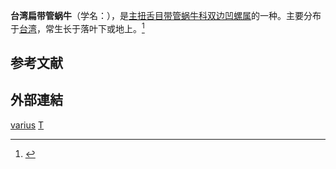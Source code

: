 {{Speciesbox
 | taxon = Chamalycaeus varius
 | authority = (Pilsbry et Hirase, 1905)
}}

'''台湾扁带管蜗牛'''（学名：''{{lang|la|Chamalycaeus varius}}''），是[[主扭舌目|主扭舌目]][[带管蜗牛科|带管蜗牛科]][[双边凹螺属|双边凹螺属]]的一种。主要分布于[[台湾|台湾]]，常生长于落叶下或地上。<ref>{{cite web|url=http://shell.sinica.edu.tw/chinese/shellbase_detail.php?science_no=249|title=国际贝库：台湾扁带管蜗牛|publisher=台湾贝类资料库|accessdate=2009-08-11|archive-date=2016-03-04|archive-url=https://web.archive.org/web/20160304105527/http://shell.sinica.edu.tw/chinese/shellbase_detail.php?science_no=249|dead-url=no}}</ref>

==参考文献==
{{reflist}}

==外部連結==
{{Taxonbar|from=Q10914724}}

[[Category:双边凹螺属|varius]]
[[Category:1905年描述的軟體動物|T]]